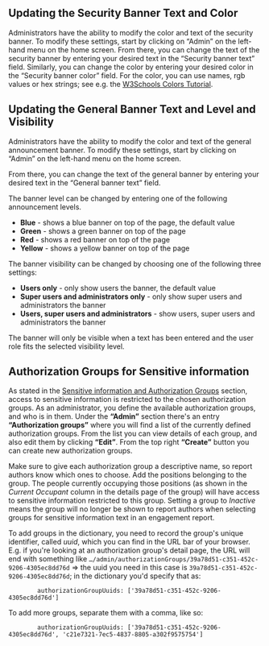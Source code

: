 
<Meta title="ANET Admin Stories/Security Banner" />

## Updating the Security Banner Text and Color

Administrators have the ability to modify the color and text of the security banner. To modify these
settings, start by clicking on “Admin” on the left-hand menu on the home screen. From there, you
can change the text of the security banner by entering your desired text in the “Security banner
text” field. Similarly, you can change the color by entering your desired color in the “Security
banner color” field. For the color, you can use names, rgb values or hex strings; see e.g. the
[W3Schools Colors Tutorial](https://www.w3schools.com/colors/default.asp).

## Updating the General Banner Text and Level and Visibility

Administrators have the ability to modify the color and text of the general announcement banner. To
modify these settings, start by clicking on “Admin” on the left-hand menu on the home screen.

From there, you can change the text of the general banner by entering your desired text in the
“General banner text” field.

The banner level can be changed by entering one of the following announcement levels.

* **Blue** - shows a blue banner on top of the page, the default value
* **Green** - shows a green banner on top of the page
* **Red** - shows a red banner on top of the page
* **Yellow** - shows a yellow banner on top of the page

The banner visibility can be changed by choosing one of the following three settings:

* **Users only** - only show users the banner, the default value
* **Super users and administrators only** - only show super users and administrators the banner
* **Users, super users and administrators** - show users, super users and administrators the banner

The banner will only be visible when a text has been entered and the user role fits the selected
visibility level.

## Authorization Groups for Sensitive information

As stated in the [Sensitive information and Authorization Groups](#sensitive-information-and-authorization-groups)
section, access to sensitive information is restricted to the chosen authorization groups. As an
administrator, you define the available authorization groups, and who is in them. Under the
**“Admin”** section there's an entry **“Authorization groups”** where you will find a list of the
currently defined authorization groups. From the list you can view details of each group, and also
edit them by clicking **“Edit”**. From the top right **“Create”** button you can create new
authorization groups.

Make sure to give each authorization group a descriptive name, so report authors know which ones to
choose. Add the positions belonging to the group. The people currently occupying those positions
(as shown in the *Current Occupant* column in the details page of the group) will have access to
sensitive information restricted to this group. Setting a group to *Inactive* means the group will
no longer be shown to report authors when selecting groups for sensitive information text in an
engagement report.

To add groups in the dictionary, you need to record the group's unique identifier, called *uuid*,
which you can find in the URL bar of your browser. E.g. if you're looking at an authorization
group's detail page, the URL will end with something like
`…/admin/authorizationGroups/39a78d51-c351-452c-9206-4305ec8dd76d` ⇒ the uuid you need in this
case is `39a78d51-c351-452c-9206-4305ec8dd76d`; in the dictionary you'd specify that as:
```
        authorizationGroupUuids: ['39a78d51-c351-452c-9206-4305ec8dd76d']
```
To add more groups, separate them with a comma, like so:
```
        authorizationGroupUuids: ['39a78d51-c351-452c-9206-4305ec8dd76d', 'c21e7321-7ec5-4837-8805-a302f9575754']
```
